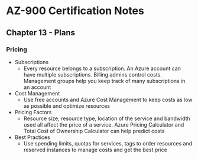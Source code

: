 # AZ-900 Certification Notes
## Chapter 13 - Plans

### Pricing
* Subscriptions
	* Every resource belongs to a subscription. An Azure account can have multiple subscriptions. Billing admins control costs. Management groups help you keep track of many subscriptions in an account
* Cost Management
	* Use free accounts and Azure Cost Management to keep costs as low as possible and optimize resources
* Pricing Factors
	* Resource size, resource type, location of the service and bandwidth used all affect the price of a service. Azure Pricing Calculator and Total Cost of Ownership Calculator can help predict costs
* Best Practices
	* Use spending limits, quotas for services, tags to order resources and reserved instances to manage costs and get the best price
